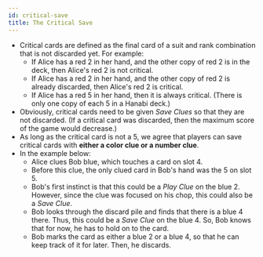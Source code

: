 ```yaml
---
id: critical-save
title: The Critical Save
---
```



<BeginnersGuideProgress id="critical-save" />

- Critical cards are defined as the final card of a suit and rank combination that is not discarded yet. For example:
  - If Alice has a red 2 in her hand, and the other copy of red 2 is in the deck, then Alice's red 2 is not critical.
  - If Alice has a red 2 in her hand, and the other copy of red 2 is already discarded, then Alice's red 2 is critical.
  - If Alice has a red 5 in her hand, then it is always critical. (There is only one copy of each 5 in a Hanabi deck.)
- Obviously, critical cards need to be given _Save Clues_ so that they are not discarded. (If a critical card was discarded, then the maximum score of the game would decrease.)
- As long as the critical card is not a 5, we agree that players can save critical cards with **either a color clue or a number clue**.
- In the example below:
  - Alice clues Bob blue, which touches a card on slot 4.
  - Before this clue, the only clued card in Bob's hand was the 5 on slot 5.
  - Bob's first instinct is that this could be a _Play Clue_ on the blue 2. However, since the clue was focused on his chop, this could also be a _Save Clue_.
  - Bob looks through the discard pile and finds that there is a blue 4 there. Thus, this could be a _Save Clue_ on the blue 4. So, Bob knows that for now, he has to hold on to the card.
  - Bob marks the card as either a blue 2 or a blue 4, so that he can keep track of it for later. Then, he discards.

<CriticalSave />
